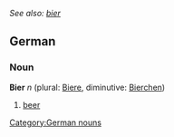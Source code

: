 ''See also: [[bier]]''
==German==
===Noun===
'''Bier''' ''n'' (plural: [[Biere]], diminutive: [[Bierchen]])
# [[beer]]

[[Category:German nouns]]